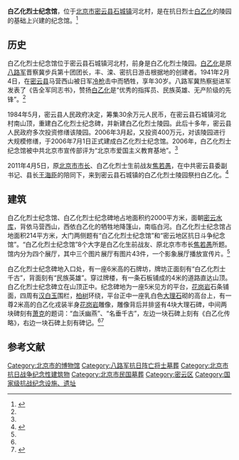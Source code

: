 {{Coord|40.565606|116.826434|type:landmark_region:CN-11_source:GoogleMaps|display=title}}
{{文物保护单位
|级别 = 省级
|省区市 = 北京市
|图片 = 
|名称 = 白乙化烈士陵园
|编号 = 5-3
|分类 = 近现代重要史迹及代表性建筑
|时代 = 1984年
|所在 = [[密云县|密云县]][[石城镇_(密云县)|石城镇]]
|登录 = 1995年10月20日
}}
'''白乙化烈士纪念馆'''，位于[[北京市|北京市]][[密云县|密云县]][[石城镇_(密云县)|石城镇]]河北村，是在抗日烈士[[白乙化|白乙化]]的陵园的基础上兴建的纪念馆。<ref name=lvyou>{{Cite web |url=http://www.bjta.gov.cn/tsfwzt/hsly/hslyjq/325264.htm |title=密云白乙化烈士纪念馆，北京市旅游发展委员会，2011-07-15 |access-date=2014-01-06 |archive-url=https://web.archive.org/web/20140106175506/http://www.bjta.gov.cn/tsfwzt/hsly/hslyjq/325264.htm |archive-date=2014-01-06 |dead-url=yes }}</ref>

==历史==
白乙化烈士纪念馆位于密云县石城镇河北村，前身是白乙化烈士陵园。[[白乙化|白乙化]]是原[[八路军|八路军]]晋察冀步兵第十团团长，丰、滦、密抗日游击根据地的创建者。1941年2月4日，在[[密云县|密云县]]马营西山被日军[[冷枪|冷枪]]击中而牺牲，享年30岁。八路军冀热察挺进军发表了《告全军同志书》，赞扬[[白乙化|白乙化]]是“优秀的指挥员、民族英雄、无产阶级的先锋”。<ref name=lvyou/>

1984年5月，密云县人民政府决定，筹集30余万元人民币，在密云县石城镇河北村南山顶，重建白乙化烈士纪念碑，并新建白乙化烈士陵园。此后十多年，密云县人民政府多次投资修缮该陵园。2006年3月起，又投资400万元，对该陵园进行大规模修缮，于2006年7月1日正式建成白乙化烈士纪念馆。2006年，白乙化烈士纪念馆被中共北京市宣传部评为“北京市爱国主义教育基地”。<ref name=lvyou/>

2011年4月5日，原[[北京市市长|北京市市长]]、白乙化烈士生前战友[[焦若愚|焦若愚]]，在中共密云县委副书记、县长[[王海臣|王海臣]]的陪同下，来到密云县石城镇的白乙化烈士陵园祭扫白乙化。<ref>{{Cite web |url=http://www.chinadaily.com.cn/dfpd/bj_shehui/2011-04-06/content_2218982.html |title=焦若愚到密云县白乙化烈士陵园祭奠先烈，中国日报网，2011-04-06 |access-date=2014-01-06 |archive-date=2015-09-24 |archive-url=https://web.archive.org/web/20150924045945/http://www.chinadaily.com.cn/dfpd/bj_shehui/2011-04-06/content_2218982.html |dead-url=no }}</ref>

==建筑==
白乙化烈士纪念馆、白乙化烈士纪念碑地占地面积约2000平方米，面朝[[密云水库|密云水库]]，背依马营西山，西依白乙化的牺牲地降篷山，南临白河。白乙化烈士纪念馆占地面积214平方米，大门两侧题有“白乙化烈士纪念馆”和“密云地区抗日斗争纪念馆”。“白乙化烈士纪念馆”8个大字是白乙化生前战友、原北京市市长[[焦若愚|焦若愚]]所题。馆内分为四个展厅，其中三个图片展厅有图片43件，一个影象展厅播放宣传片。<ref name=lvyou/>

白乙化烈士纪念碑地入口处，有一座6米高的石牌坊，牌坊正面刻有“白乙化烈士千古”，背面刻有“民族英雄”。穿过牌楼，有一条石板铺成的4米的道路直达山顶。白乙化烈士纪念碑立在山顶正中。纪念碑地为一座5米见方的平台，[[花岗岩|花岗岩]]石条铺面，四周有[[汉白玉|汉白玉]]围栏，[[柏树|柏树]]环绕，平台正中一座乳白色[[大理石|大理石]]砌的高台上，有一尊2米高的白乙化戎装半身[[花岗岩|花岗岩]]雕像，雕像背后并排竖有4块大理石碑，中间两块碑刻有[[萧克|萧克]]的题词：“血沃幽燕”、“名垂千古”，左边一块石碑上刻有《白乙化传略》，右边一块石碑上刻有碑记。<ref name=lvyou/><ref>{{Cite web |url=http://www.chinaculture.com.cn/ww/sc/12.htm |title=北京市第五批文物保护单位名单，中华文苑，于2014-01-06查阅 |access-date=2014-01-06 |archive-url=https://web.archive.org/web/20140106200512/http://www.chinaculture.com.cn/ww/sc/12.htm |archive-date=2014-01-06 |dead-url=yes }}</ref>

==参考文献==
{{Reflist|2}}

{{北京市文物保护单位}}
[[Category:北京市的博物馆|Category:北京市的博物馆]]
[[Category:八路军抗日阵亡将士墓葬|Category:八路军抗日阵亡将士墓葬]]
[[Category:北京市抗日战争纪念性建筑物|Category:北京市抗日战争纪念性建筑物]]
[[Category:北京市民国墓葬|Category:北京市民国墓葬]]
[[Category:密云区|Category:密云区]]
[[Category:国家级抗战纪念设施、遗址|Category:国家级抗战纪念设施、遗址]]